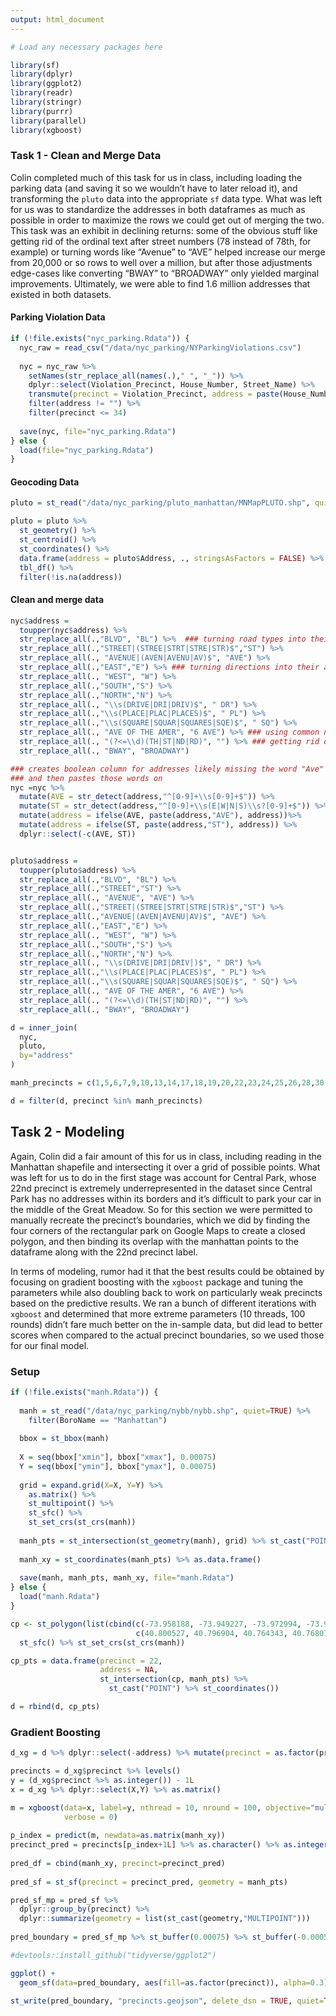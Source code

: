```yaml
---
output: html_document
---
```


```r
# Load any necessary packages here

library(sf)
library(dplyr)
library(ggplot2)
library(readr)
library(stringr)
library(purrr)
library(parallel)
library(xgboost)
```

### Task 1 - Clean and Merge Data

Colin completed much of this task for us in class, including loading the parking data (and saving it so we wouldn't have to later reload it), and transforming the `pluto` data into the appropriate `sf` data type. What was left for us was to standardize the addresses in both dataframes as much as possible in order to maximize the rows we could get out of merging the two. This task was an exhibit in declining returns: some of the obvious stuff like getting rid of the ordinal text after street numbers (78 instead of 78th, for example) or turning words like "Avenue" to "AVE" helped increase our merge from 20,000 or so rows to well over a million, but after those adjustments edge-cases like converting "BWAY" to "BROADWAY" only yielded marginal improvements. Ultimately, we were able to find 1.6 million addresses that existed in both datasets.

#### Parking Violation Data

```r
if (!file.exists("nyc_parking.Rdata")) {
  nyc_raw = read_csv("/data/nyc_parking/NYParkingViolations.csv") 
  
  nyc = nyc_raw %>%
    setNames(str_replace_all(names(.)," ", "_")) %>%
    dplyr::select(Violation_Precinct, House_Number, Street_Name) %>%
    transmute(precinct = Violation_Precinct, address = paste(House_Number, Street_Name)) %>%
    filter(address != "") %>%
    filter(precinct <= 34)
  
  save(nyc, file="nyc_parking.Rdata")
} else {
  load(file="nyc_parking.Rdata")
}
```

#### Geocoding Data

```r
pluto = st_read("/data/nyc_parking/pluto_manhattan/MNMapPLUTO.shp", quiet=TRUE, stringsAsFactors = FALSE)

pluto = pluto %>%
  st_geometry() %>%
  st_centroid() %>%
  st_coordinates() %>% 
  data.frame(address = pluto$Address, ., stringsAsFactors = FALSE) %>%
  tbl_df() %>%
  filter(!is.na(address))
```


#### Clean and merge data

```r
nyc$address = 
  toupper(nyc$address) %>%
  str_replace_all(.,"BLVD", "BL") %>%  ### turning road types into their abbreviations
  str_replace_all(.,"STREET|(STREE|STRT|STRE|STR)$","ST") %>%
  str_replace_all(., "AVENUE|(AVEN|AVENU|AV)$", "AVE") %>%
  str_replace_all(.,"EAST","E") %>% ### turning directions into their abbreviations
  str_replace_all(., "WEST", "W") %>%
  str_replace_all(.,"SOUTH","S") %>%
  str_replace_all(.,"NORTH","N") %>%
  str_replace_all(., "\\s(DRIVE|DRI|DRIV)$", " DR") %>%
  str_replace_all(.,"\\s(PLACE|PLAC|PLACES)$", " PL") %>%
  str_replace_all(.,"\\s(SQUARE|SQUAR|SQUARES|SQE)$", " SQ") %>%
  str_replace_all(., "AVE OF THE AMER", "6 AVE") %>% ### using common name for Avenue of Americas
  str_replace_all(., "(?<=\\d)(TH|ST|ND|RD)", "") %>% ### getting rid of ordinal text after digits
  str_replace_all(., "BWAY", "BROADWAY")

### creates boolean column for addresses likely missing the word "Ave" or "Street"
### and then pastes those words on
nyc =nyc %>%
  mutate(AVE = str_detect(address,"^[0-9]+\\s[0-9]+$")) %>%
  mutate(ST = str_detect(address,"^[0-9]+\\s(E|W|N|S)\\s?[0-9]+$")) %>%
  mutate(address = ifelse(AVE, paste(address,"AVE"), address))%>%
  mutate(address = ifelse(ST, paste(address,"ST"), address)) %>%
  dplyr::select(-c(AVE, ST))


pluto$address = 
  toupper(pluto$address) %>% 
  str_replace_all(.,"BLVD", "BL") %>% 
  str_replace_all(.,"STREET","ST") %>%
  str_replace_all(., "AVENUE", "AVE") %>%
  str_replace_all(.,"STREET|(STREE|STRT|STRE|STR)$","ST") %>%
  str_replace_all(.,"AVENUE|(AVEN|AVENU|AV)$", "AVE") %>%
  str_replace_all(.,"EAST","E") %>% 
  str_replace_all(., "WEST", "W") %>%
  str_replace_all(.,"SOUTH","S") %>%
  str_replace_all(.,"NORTH","N") %>%
  str_replace_all(., "\\s(DRIVE|DRI|DRIV|)$", " DR") %>%
  str_replace_all(.,"\\s(PLACE|PLAC|PLACES)$", " PL") %>%
  str_replace_all(.,"\\s(SQUARE|SQUAR|SQUARES|SQE)$", " SQ") %>%
  str_replace_all(., "AVE OF THE AMER", "6 AVE") %>%
  str_replace_all(., "(?<=\\d)(TH|ST|ND|RD)", "") %>%
  str_replace_all(., "BWAY", "BROADWAY")

d = inner_join(
  nyc,
  pluto,
  by="address"
)

manh_precincts = c(1,5,6,7,9,10,13,14,17,18,19,20,22,23,24,25,26,28,30,32,33,34)

d = filter(d, precinct %in% manh_precincts)

```


## Task 2 - Modeling

Again, Colin did a fair amount of this for us in class, including reading in the Manhattan shapefile and intersecting it over a grid of possible points. What was left for us to do in the first stage was account for Central Park, whose 22nd precinct is extremely underrepresented in the dataset since Central Park has no addresses within its borders and it's difficult to park your car in the middle of the Great Meadow. So for this section we were permitted to manually recreate the precinct's boundaries, which we did by finding the four corners of the rectangular park on Google Maps to create a closed polygon, and then binding its overlap with the manhattan points to the dataframe along with the 22nd precinct label. 

In terms of modeling, rumor had it that the best results could be obtained by focusing on gradient boosting with the `xgboost` package and tuning the parameters while also doubling back to work on particularly weak precincts based on the predictive results. We ran a bunch of different iterations with `xgboost` and determined that more extreme parameters (10 threads, 100 rounds) didn't fare much better on the in-sample data, but did lead to better scores when compared to the actual precinct boundaries, so we used those for our final model. 

### Setup

```r

if (!file.exists("manh.Rdata")) {
    
  manh = st_read("/data/nyc_parking/nybb/nybb.shp", quiet=TRUE) %>%
    filter(BoroName == "Manhattan")
  
  bbox = st_bbox(manh)
  
  X = seq(bbox["xmin"], bbox["xmax"], 0.00075)
  Y = seq(bbox["ymin"], bbox["ymax"], 0.00075)
  
  grid = expand.grid(X=X, Y=Y) %>% 
    as.matrix() %>%
    st_multipoint() %>%
    st_sfc() %>%
    st_set_crs(st_crs(manh))
      
  manh_pts = st_intersection(st_geometry(manh), grid) %>% st_cast("POINT")
   
  manh_xy = st_coordinates(manh_pts) %>% as.data.frame()
  
  save(manh, manh_pts, manh_xy, file="manh.Rdata")
} else {
  load("manh.Rdata")
}

cp <- st_polygon(list(cbind(c(-73.958188, -73.949227, -73.972994, -73.981783,-73.958188),
                            c(40.800527, 40.796904, 40.764343, 40.768075, 40.800527)))) %>% 
  st_sfc() %>% st_set_crs(st_crs(manh))

cp_pts = data.frame(precinct = 22,
                    address = NA,
                    st_intersection(cp, manh_pts) %>% 
                      st_cast("POINT") %>% st_coordinates())

d = rbind(d, cp_pts)
```

### Gradient Boosting

```r
d_xg = d %>% dplyr::select(-address) %>% mutate(precinct = as.factor(precinct))

precincts = d_xg$precinct %>% levels()
y = (d_xg$precinct %>% as.integer()) - 1L
x = d_xg %>% dplyr::select(X,Y) %>% as.matrix()

m = xgboost(data=x, label=y, nthread = 10, nround = 100, objective="multi:softmax", num_class=length(precincts),
            verbose = 0)
  
p_index = predict(m, newdata=as.matrix(manh_xy))
precinct_pred = precincts[p_index+1L] %>% as.character() %>% as.integer()
  
pred_df = cbind(manh_xy, precinct=precinct_pred)
  
pred_sf = st_sf(precinct = precinct_pred, geometry = manh_pts)

pred_sf_mp = pred_sf %>%
  dplyr::group_by(precinct) %>%
  dplyr::summarize(geometry = list(st_cast(geometry,"MULTIPOINT")))
  
pred_boundary = pred_sf_mp %>% st_buffer(0.00075) %>% st_buffer(-0.0005)

#devtools::install_github("tidyverse/ggplot2")

ggplot() +
  geom_sf(data=pred_boundary, aes(fill=as.factor(precinct)), alpha=0.3)

st_write(pred_boundary, "precincts.geojson", delete_dsn = TRUE, quiet=TRUE)

```
